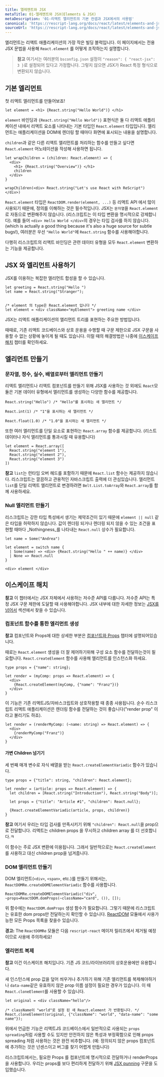 ```yaml
---
title: 엘레멘트와 JSX
metaTitle: 01-엘레멘트와 JSX(Elements & JSX)
metaDescription: '01-리액트 엘리먼트의 기본 컨셉과 JSX에서의 사용법'
canonical: 'https://rescript-lang.org/docs/react/latest/elements-and-jsx'
sourceUrl: 'https://rescript-lang.org/docs/react/latest/elements-and-jsx'
---
```


엘리먼트는 리액트 애플리케이션의 가장 작은 빌딩 블럭입니다. 이 페이지에서는 전용 JSX 문법을 사용해 `React.element` 를 어떻게 조작하는지 설명합니다.

> **참고** 여기서는 여러분의 `bsconfig.json` 설정이 `"reason": { "react-jsx": 3 }`로 설정되어 있다고 가정합니다. 그렇지 않으면 JSX가 React 특정 형식으로 변환되지 않습니다.

## 기본 엘리먼트

첫 리액트 엘리먼트를 만들어보죠!

```reason
let element = <h1> {React.string("Hello World")} </h1>
```

`element` 바인딩과 `{React.string("Hello World")}` 표현식은 둘 다 리액트 애플리케이션 내에서 리액트 요소를 나타내는 기본 타입인 `React.element` 타입입니다. 엘리먼트는 애플리케이션을 DOM에 렌더링 할 때마다 화면에 표시되는 내용을 설명합니다.

`children`과 같은 다른 리액트 엘리먼트를 처리하는 함수를 만들고 싶다면 `React.element` 어노테이션을 작성해 사용하면 됩니다.

```reason
let wrapChildren = (children: React.element) => {
  <div>
    <h1> {React.string("Overview")} </h1>
    children
  </div>
}

wrapChildren(<div> React.string("Let's use React with ReScript") </div>)
```

`React.element` 타입은 `ReactDOM.render(element, ...)` 등 리액트 API 에서 많이 사용되기 때문에, 정의를 이해하는 것은 필수적입니다. JSX는 `문자열`을 `React.element` 로 자동으로 변환해주지 않습니다. (리스크립트는 이 타입 변환을 명시적으로 강제합니다). 예를 들어 `<div> Hello World </div>`의 경우는 타입 검사를 하지 않습니다. (which is actually a good thing because it's also a huge source for subtle bugs!), 여러분은 우선 `"Hello World"`에 `React.string` 함수를 사용해야합니다.

다행히 리스크립트의 리액트 바인딩은 관련 데이터 유형을 모두 `React.element` 변환하는 기능을 제공합니다.

## JSX 와 엘리먼트 사용하기

JSX를 이용하는 복잡한 엘리먼트 합성을 할 수 있습니다.

```reason
let greeting = React.string("Hello ")
let name = React.string("Stranger");


/* element 의 type은 React.element 입니다 */
let element = <div className="myElement"> greeting name </div>
```

JSX는 리액트 애플리케이션의 엘리먼트 트리를 표현하는 주요한 방법입니다.

때때로, 기존 리액트 코드베이스와 상호 운용을 수행할 때 구문 제한으로 JSX 구문을 사용할 수 없는 상황에 놓이게 될 때도 있습니다. 이럴 때의 해결방법은 나중에 [이스케이프 해치](#escapehatches) 챕터를 확인하세요.

## 엘리먼트 만들기

### 문자열, 정수, 실수, 배열로부터 엘리먼트 만들기

리액트 엘리먼트나 리액트 컴포넌트를 만들기 위해 JSX를 사용하는 것 외에도 `React`모듈은 기본 데이터 유형에서 엘리먼트를 생성하는 다양한 함수를 제공합니다.

```reason
React.string("Hello") /* "Hello"를 표시하는 새 엘리먼트 */

React.int(1) /* "1"을 표시하는 새 엘리먼트 */

React.float(1.0) /* "1.0"을 표시하는 새 엘리먼트 */
```

또한 여러 엘리먼트를 단일 요소로 표현하는 `React.array` 함수를 제공합니다. (리스트 데이터나 자식 엘리먼트를 통과시킬 때 유용합니다)

```reason
let element = React.array([
  React.string("element 1"),
  React.string("element 2"),
  React.string("element 3")
])
```

**참고** `list`는 런타임 오버 헤드를 포함하기 때문에 `React.list` 함수는 제공하지 않습니다. 리스크립트는 깔끔하고 관용적인 자바스크립트 출력에 더 관심있습니다. 엘리먼트 `list`를 단일 리액트 엘리먼트로 변경하려면 `Belt.List.toArray`와 `React.array`를 함께 사용하세요.

### Null 엘리먼트 만들기

리스크립트는 강한 타입 특성에서 생기는 제약조건이 있기 때문에 `element || null` 같은 타입을 허락하지 않습니다. 값이 렌더링 되거나 렌더링 되지 않을 수 있는 조건을 표현할 때마다 _Nothingness_를 나타내는 `React.null` 상수가 필요합니다.

```reason
let name = Some("Andrea")

let element = switch name {
  | Some(name) => <div> {React.string("Hello " ++ name)} </div>
  | None => React.null
}

<div> element </div>
```

## 이스케이프 해치

**참고** 이 챕터에서는 JSX 자체에서 사용하는 저수준 API를 다룹니다. 저수준 API는 특정 JSX 구문 제한에 도달할 때 사용해야합니다. JSX 내부에 대한 자세한 정보는 [JSX를 넘어서](./beyond-jsx) 섹션에서 찾을 수 있습니다.

### 컴포넌트 함수를 통한 엘리먼트 생성

**참고** 컴포넌트와 Props에 대한 상세한 부분은 [컴포넌트와 Props](./components-and-props) 챕터에 설명되어있습니다.

때로는 `React.element` 생성을 더 잘 제어하기위해 구성 요소 함수를 전달하는것이 필요합니다. `React.createElement` 함수를 사용해 엘리먼트를 인스턴스화 하세요.

```reason
type props = {"name": string};

let render = (myComp: props => React.element) => {
  <div>
    {React.createElement(myComp, {"name": "Franz"})}
  </div>
}
```

이 기능은 기존 리액트JS/자바스크립트와 상호작용할 때 종종 사용됩니다. 순수 리스크립트 리액트 애플리케이션은 렌더링 함수를 전달하는 것이 좋습니다("render prop" 이라고 불리기도 하죠).

```reason
let render = (renderMyComp: (~name: string) => React.element) => {
  <div>
    {renderMyComp("Franz")}
  </div>
}
```

#### 가변 Children 넘기기

세 번째 매개 변수로 자식 배열을 받는 `React.createElementVariadic` 함수가 있습니다.

```reason
type props = {"title": string, "children": React.element};

let render = (article: props => React.element) => {
  let children = [React.string("Introduction"), React.string("Body")];

  let props = {"title": "Article #1", "children": React.null};

  {React.createElementVariadic(article, props, children)}
}
```

**참고** 여기서 우리는 타입 검사를 만족시키기 위해 `"children": React.null`을 prop으로 전달합니다. 리액트는 children props 을 무시하고 children array 를 더 선호합니다.ㅋ

이 함수는 주로 JSX 변환에 이용됩니다. 그래서 일반적으로는 `React.createElement`를 사용하고 대신 children prop을 넘겨줍니다.

### DOM 엘리먼트 만들기

DOM 엘리먼트(`<div>`, `<span>`, etc.)를 만들기 위해서는, `ReactDOMRe.createDOMElementVariadic` 함수를 사용합니다.

```reason
ReactDOMRe.createDOMElementVariadic("div", ~props=ReactDOM.domProps(~className="card", ()), []);
```

위 함수에는 `ReactDOM.domProps` 생성 함수가 필요합니다. 그렇기 때문에 리스크립트는 유효한 dom props만 전달하는지 확인할 수 있습니다. [ReactDOM](https://github.com/reasonml/reason-react/blob/master/src/ReactDOM.re#L61) 모듈에서 사용가능한 모든 Props 목록을 찾을수 있습니다.

**경고:** The `ReactDOMRe` 모듈은 다음 `rescript-react` 메이저 릴리즈에서 제거될 예정이므로 사용에 주의하세요!

### 엘리먼트 복제

**참고** 이건 이스케이프 해치입니다. 기존 JS 코드/라이브러리의 상호운용에만 유용합니다.

새 인스턴스에 prop 값을 덮어 씌우거나 추가하기 위해 기존 엘리먼트를 복제해야하거나 `data-name`같은 유효하지 않은 prop 이름 설정이 필요한 경우가 있습니다. 이 때 `React.cloneElement`를 사용할 수 있습니다.

```reason
let original = <div className="hello"/>

/* className이 "world"로 설정 된 새 React.element 가 반환됩니다. */
React.cloneElement(original, {"className": "world", "data-name": "some name"});
```

위에서 언급한 기능은 리액트JS 코드베이스에서 일반적으로 사용되는 `props spreading`처럼 사용할 수도 있지만 안전하지 않은 특성과 부정확함으로 인해 props spreading 처럼 사용하는 것은 완전 비추합니다. (예: 정의되지 않은 props 컴포넌트에 추가하는 것은 넌센스이고 버그를 찾기 어렵게 만듭니다)

리스크립트에서는, 필요한 Props 를 컴포넌트에 명시적으로 전달하거나 renderProps을 사용합니다. 우리는 props를 보다 편리하게 전달하기 위해 [JSX punning](/docs/manual/latest/jsx#punning) 구문을 도입했습니다.
